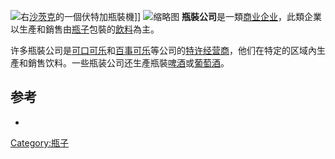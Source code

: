 {{No footnotes|time=2021-03-02T01:05:05+00:00}}
[[File:Vodka_bottling_machine.jpg|右]][[沙茨克|沙茨克]]的一個伏特加瓶裝機]]
[[File:Milk_Separating_and_Bottling.jpg|缩略图]]
'''瓶裝公司'''是一類[[商业|商业]][[企业|企业]]，此類企業以生產和銷售由[[瓶子|瓶子]]包裝的[[飲料|飲料]]為主。

许多瓶裝公司是[[可口可乐|可口可乐]]和[[百事可乐|百事可乐]]等公司的[[特許經營|特许经营商]]，他们在特定的区域內生產和銷售饮料。一些瓶装公司还生產瓶裝[[啤酒|啤酒]]或[[葡萄酒|葡萄酒]]。

== 参考 ==

* {{Cite web|title=American Bottler|url=https://books.google.com/books?id=pJVRAAAAYAAJ&q=bottling+company|accessdate=September 27, 2012|date=February 1921|work=Volume 42|publisher=American Bottler}}

[[Category:瓶子|Category:瓶子]]